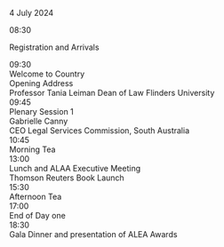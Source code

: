 
<ProgramHeading>4 July 2024</ProgramHeading>
<div className="ProgramLineItem">
    <div className="cpTime">
        08:30
    </div>
    <div className="cpSingleEntry titleEntry">
    <p className="cpBigTitleText">
    Registration and Arrivals
    </p>
    </div>
</div>
<div className="ProgramLineItem">
    <div className="cpTime">
        09:30
    </div>
    <div className="cpSingleEntry">
        <div className="cpTitleText">
        Welcome to Country
        </div>
        <div className="cpTitleText">
        Opening Address
        </div>
        <div className="cpLevel2Text">
        Professor Tania Leiman Dean of Law Flinders University
        </div>
    </div>
</div>
<div className="ProgramLineItem">
    <div className="cpTime">
    09:45
    </div>
    <div className="cpSingleEntry">
        <div className="cpTitleText">
        Plenary Session 1
        </div>
        <div className="cpLittleTitleText">
        Gabrielle Canny
        </div>
        <div className="cpLevel2Text">
        CEO Legal Services Commission, South Australia
        </div>
    </div>
</div>
<div className="ProgramLineItem">
    <div className="cpTime">
        10:45
    </div>
    <div className="cpSingleEntry breakEntry">
        <div className="cpLittleTitleText">
        Morning Tea
        </div>
    </div>
</div>
<CS1 />
<div className="ProgramLineItem">
    <div className="cpTime">
    13:00
    </div>
    <div className="cpSingleEntry breakEntry">
        <div className="cpBigTitleText">
        Lunch and ALAA Executive Meeting
        </div>
        <div className="cpTitleText">
        Thomson Reuters Book Launch
        </div>
    </div>
</div>
<CS2 />
<div className="ProgramLineItem">
    <div className="cpTime">
        15:30
    </div>
    <div className="cpSingleEntry breakEntry">
        <div className="cpLittleTitleText">
        Afternoon Tea
        </div>
    </div>
</div>
<CS3 />
<div className="ProgramLineItem"> 
    <div className="cpTime">
    17:00
    </div>
    <div className="cpSingleEntry titleEntry">
        <div className="cpTitleText">
        End of Day one
        </div>
    </div>
</div>

<div className="ProgramLineItem">
    <div className="cpTime">
    18:30
    </div>
    <div className="cpSingleEntry galaDinnerEntry">
        <div className="cpTitleText">
        Gala Dinner and presentation of ALEA Awards
        </div>
    </div>
</div>

